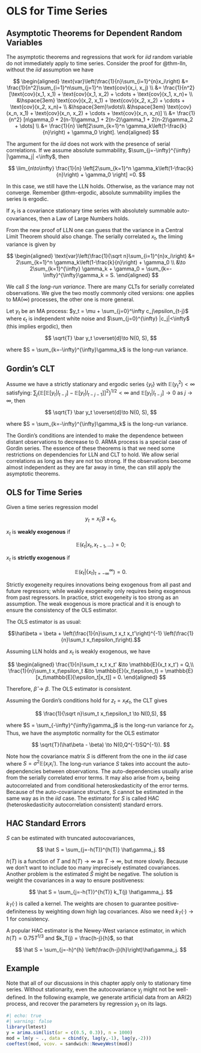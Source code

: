 # OLS for Time Series

## Asymptotic Theorems for Dependent Random Variables

The asymptotic theorems and regressions that work for $iid$ random
variable do not immediately apply to time series. Consider the proof for
@thm-lln, without the $iid$ assumption we have

$$
\begin{aligned}
\text{var}\left(\frac{1}{n}\sum_{i=1}^{n}x_i\right) 
&= \frac{1}{n^2}\sum_{i=1}^n\sum_{j=1}^n \text{cov}(x_i, x_j) \\
&= \frac{1}{n^2}[\text{cov}(x_1, x_1) + \text{cov}(x_1, x_2) + \cdots + \text{cov}(x_1, x_n)+ \\
&\hspace{3em} \text{cov}(x_2, x_1) + \text{cov}(x_2, x_2) + \cdots + \text{cov}(x_2, x_n)+ \\
&\hspace{3em}\vdots\\
&\hspace{3em} \text{cov}(x_n, x_1) + \text{cov}(x_n, x_2) + \cdots + \text{cov}(x_n, x_n)] \\
&= \frac{1}{n^2} [n\gamma_0 + 2(n-1)\gamma_1 + 2(n-2)\gamma_1 + 2(n-2)\gamma_2 + \dots] \\
&= \frac{1}{n} \left[2\sum_{k=1}^n \gamma_k\left(1-\frac{k}{n}\right) + \gamma_0 \right].
\end{aligned}
$$

The argument for the $iid$ does not work with the presence of serial
correlations. If we assume absolute summability,
$\sum_{j=-\infty}^{\infty} |\gamma_j| <\infty$, then

$$
\lim_{n\to\infty} \frac{1}{n} \left[2\sum_{k=1}^n \gamma_k\left(1-\frac{k}{n}\right) + \gamma_0 \right] =0.
$$

In this case, we still have the LLN holds. Otherwise, as the variance
may not converge. Remember @thm-ergodic, absolute summability implies
the series is ergodic.

::: {#prp-lln2}
If $x_t$ is a covariance stationary time series with absolutely summable
auto-covariances, then a Law of Large Numbers holds.
:::

From the new proof of LLN one can guess that the variance in a Central
Limit Theorem should also change. The serially correlated $x_t$, the
liming variance is given by

$$
\begin{aligned}
\text{var}\left(\frac{1}{\sqrt n}\sum_{i=1}^{n}x_i\right) 
&= 2\sum_{k=1}^n \gamma_k\left(1-\frac{k}{n}\right) + \gamma_0 \\
&\to 2\sum_{k=1}^{\infty} \gamma_k + \gamma_0 = \sum_{k=-\infty}^{\infty}\gamma_k = S.
\end{aligned}
$$

We call $S$ the *long-run variance*. There are many CLTs for serially
correlated observations. We give the two mostly commonly cited versions:
one applies to MA($\infty$) processes, the other one is more general.

::: {#thm-clt2}
Let $y_t$ be an MA process:
$y_t = \mu + \sum_{j=0}^\infty c_j\epsilon_{t-j}$ where $\epsilon_t$ is
independent white noise and $\sum_{j=0}^{\infty} |c_j|<\infty$ (this
implies ergodic), then

$$
\sqrt{T} \bar y_t \overset{d}\to N(0, S),
$$

where $S = \sum_{k=-\infty}^{\infty}\gamma_k$ is the long-run variance.
:::

::: {#thm-clt3}
## Gordin's CLT

Assume we have a strictly stationary and ergodic series $\{y_t\}$ with
$\mathbb{E}(y_t^2) <\infty$ satisfying:
$\sum_j\{\mathbb{E}[\mathbb{E}[y_t|I_{t-j}]-\mathbb{E}[y_t|I_{t-j-1}]]^2\}^{1/2} <\infty$
and $\mathbb{E}[y_t|I_{t-j}]\to 0$ as $j\to\infty$, then

$$
\sqrt{T} \bar y_t \overset{d}\to N(0, S),
$$

where $S = \sum_{k=-\infty}^{\infty}\gamma_k$ is the long-run variance.
:::

The Gordin's conditions are intended to make the dependence between
distant observations to decrease to 0. ARMA process is a special case of
Gordin series. The essence of these theorems is that we need some
restrictions on dependencies for LLN and CLT to hold. We allow serial
correlations as long as they are not too strong. If the observations
become almost independent as they are far away in time, the can still
apply the asymptotic theorems.

## OLS for Time Series

::: {#def-exog}
Given a time series regression model

$$y_t = x_t'\beta + \epsilon_t, $$

$x_t$ is **weakly exogenous** if

$$ \mathbb{E}(\epsilon_t | x_t, x_{t-1}, ...) = 0;$$

$x_t$ is **strictly exogenous** if

$$ \mathbb{E}(\epsilon_t | \{x_t\}_{t=-\infty}^{\infty}) = 0. $$
:::

Strictly exogeneity requires innovations being exogenous from all past
and future regressors; while weakly exogeneity only requires being
exogenous from past regressors. In practice, strict exogeneity is too
strong as an assumption. The weak exogenous is more practical and it is
enough to ensure the consistency of the OLS estimator.

The OLS estimator is as usual:

$$\hat\beta = \beta + \left(\frac{1}{n}\sum_t x_t x_t'\right)^{-1} \left(\frac{1}{n}\sum_t x_t\epsilon_t\right).$$

Assuming LLN holds and $x_t$ is weakly exogenous, we have

$$
\begin{aligned}
\frac{1}{n}\sum_t x_t x_t' &\to \mathbb{E}(x_t x_t') = Q,\\
\frac{1}{n}\sum_t x_t\epsilon_t &\to \mathbb{E}(x_t\epsilon_t) = \mathbb{E}[x_t\mathbb{E}[\epsilon_t|x_t]] = 0.
\end{aligned}
$$

Therefore, $\hat\beta \to \beta$. The OLS estimator is *consistent*.

Assuming the Gordin's conditions hold for $z_t=x_t\epsilon_t$, the CLT
gives

$$
\frac{1}{\sqrt n}\sum_t x_t\epsilon_t \to N(0,S),
$$

where $S = \sum_{-\infty}^{\infty}\gamma_j$ is the long-run variance for
$z_t$. Thus, we have the asymptotic normality for the OLS estimator

$$ 
\sqrt{T}(\hat\beta - \beta) \to N(0,Q^{-1}SQ^{-1}).
$$

Note how the covariance matrix $S$ is different from the one in the
$iid$ case where $S=\sigma^2\mathbb{E}(x_ix_i')$. The long-run variance
$S$ takes into account the auto-dependencies between observations. The
auto-dependencies usually arise from the serially correlated error
terms. It may also arise from $x_t$ being autocorrelated and from
conditional heteroskedasticity of the error terms. Because of the
auto-covariance structure, $S$ cannot be estimated in the same way as in
the $iid$ case. The estimator for $S$ is called HAC (heteroskedasticity
autocorrelation consistent) standard errors.

## HAC Standard Errors

$S$ can be estimated with truncated autocovariances,

$$
\hat S = \sum_{j=-h(T)}^{h(T)} \hat\gamma_j.
$$

$h(T)$ is a function of $T$ and $h(T)\to\infty$ as $T\to\infty$, but
more slowly. Because we don't want to include too many imprecisely
estimated covariances. Another problem is the estimated $\hat S$ might
be negative. The solution is weight the covariances in a way to ensure
positiveness:

$$
\hat S = \sum_{j=-h(T)}^{h(T)} k_T(j) \hat\gamma_j.
$$

$k_T(\cdot)$ is called a kernel. The weights are chosen to guarantee
positive-definiteness by weighting down high lag covariances. Also we
need $k_T(\cdot)\to 1$ for consistency.

A popular HAC estimator is the Newey-West variance estimator, in which
$h(T) = 0.75 T^{1/3}$ and $k_T(j) = \frac{h-j}{h}$, so that

$$
\hat S = \sum_{j=-h}^{h} \left(\frac{h-j}{h}\right)\hat\gamma_j.
$$

## Example

Note that all of our discussions in this chapter apply only to
stationary time series. Without stationarity, even the autocovariance
$\gamma_j$ might not be well-defined. In the following example, we
generate artificial data from an AR(2) process, and recover the
parameters by regression $y_t$ on its lags.

```r
#| echo: true
#| warning: false
library(lmtest)
y = arima.sim(list(ar = c(0.5, 0.3)), n = 1000)
mod = lm(y ~ ., data = cbind(y, lag(y,-1), lag(y,-2)))
coeftest(mod, vcov. = sandwich::NeweyWest(mod))
```
